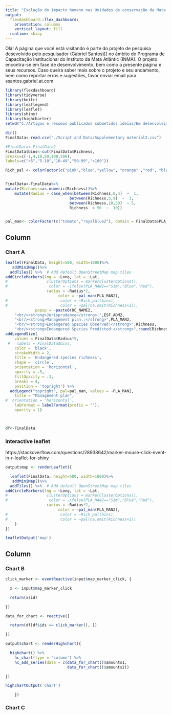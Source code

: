 ```yaml
---
title: "Evolução do impacto humano nas Unidades de conservação da Mata atlântica"
output: 
  flexdashboard::flex_dashboard:
    orientation: columns
    vertical_layout: fill
  runtime: shiny
---
```

Olá! A página que você está visitando é parte do projeto de pesquisa desevolvido pelo pesquisador (Gabriel Santos)[] no âmbito do Programa de Capacitação Institucional do Instituto da Mata Atlântic (INMA). O projeto encontra-se em fase de desenvolvimento, bem como a presente página e seus recursos. Caso queira saber mais sobre o projeto e seu andamento, bem como reportar erros e sugestões, favor enviar email para ssantos.gabriel.at.com


```r
library(flexdashboard)
library(tidyverse)
library(knitr)
library(leaflegend)
library(leaflet)
library(shiny)
library(highcharter)
setwd("C:/Artigos e resumos publicados submetidos ideias/Em desenvolvimento/INMA/Paper 1 - Endangered flora and Management plans")

dir()
FinalData<-read.csv("./Script and Data/Supplementary material2.csv")
```


```r
#FinalData<-FinalData2
FinalData$bins<-cut(FinalData$Richness,
breaks=c(-1,4,10,50,100,500),
labels=c("<5","5-10","10-49","50-99",">100"))

Rich_pal <- colorFactor(c("pink","blue","yellow", "orange" ,"red", "black"), domain = FinalData$bins)


FinalData<-FinalData%>%
mutate(Richness=as.numeric(Richness))%>%
    mutate(Radius = case_when(between(Richness,0,4)  ~  1,
                            between(Richness,5,9)  ~  3,
                            between(Richness,10,50)  ~ 5,
                            Richness  > 50  ~  10))


pal_man<- colorFactor(c("tomato","royalblue2"), domain = FinalData$PLA_MAN2)
```



Column {.tabset}
-----------------------------------------------------------------------

### Chart A


```r
leaflet(FinalData, height=500, width=1000)%>%
   addMiniMap()%>%
  addTiles() %>%  # Add default OpenStreetMap map tiles
addCircleMarkers(lng = ~Long, lat = ~Lat,
#                 clusterOptions = markerClusterOptions(),
#                  color = ~ifelse(PLA_MAN2=="Sim","Blue","Red"),
                  radius = ~Radius*2,
                       color = ~pal_man(PLA_MAN2),
#                       color = ~Rich_pal(bins),
#                       color = ~pal(na.omit(Richness+1)),
             popup = ~paste0(UC_NAME2,
	"<br/><strong>Jurisprudence</strong>:",ESF_ADM2,
	"<br/><strong>Management plan.:</strong>",PLA_MAN2,
	"<br/><strong>Endangered Species Observed:</strong>",Richness,
	"<br/><strong>Endangered Species Predicted:</strong>",round(Richness_pred),0))%>%
addLegendSize(
    values = FinalData$Radius*5,
 #   labels = FinalData$bins,
    color = 'black',
    strokeWidth = 2,
    title = 'Endangered species richness',
    shape = 'circle',
    orientation = 'horizontal',
    opacity = .5,
    fillOpacity = .3,
    breaks = 4,
    position = 'topright') %>%
  addLegend("topright", pal=pal_man, values = ~PLA_MAN2,
    title = "Management plan",
#  orientation = 'horizontal',
    labFormat = labelFormat(prefix = ""),
    opacity = 1)



df<-FinalData
```

### Interactive leaflet


https://stackoverflow.com/questions/28938642/marker-mouse-click-event-in-r-leaflet-for-shiny

```r
output$map <- renderLeaflet({

  leaflet(FinalData, height=500, width=1000)%>%
   addMiniMap()%>%
  addTiles() %>%  # Add default OpenStreetMap map tiles
addCircleMarkers(lng = ~Long, lat = ~Lat,
#                 clusterOptions = markerClusterOptions(),
#                  color = ~ifelse(PLA_MAN2=="Sim","Blue","Red"),
                  radius = ~Radius*2,
                       color = ~pal_man(PLA_MAN2),
#                       color = ~Rich_pal(bins),
#                       color = ~pal(na.omit(Richness+1))
    )
})

leafletOutput('map')  
```




Column {data-width=350}
-----------------------------------------------------------------------

### Chart B

```r
click_marker <- eventReactive(input$map_marker_click, {

  x <- input$map_marker_click

  return(x$id)

})

data_for_chart <- reactive({

  return(df[df$ids == click_marker(), ])

})

output$chart <- renderHighchart({

  highchart() %>%
    hc_chart(type = 'column') %>%
    hc_add_series(data = c(data_for_chart()$amounts1, 
                           data_for_chart()$amounts2))

})

highchartOutput('chart')
```

        })

### Chart C

```r

```

